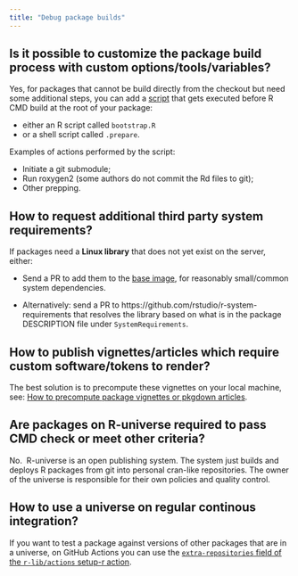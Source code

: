 ```yaml
---
title: "Debug package builds"
---
```


## Is it possible to customize the package build process with custom options/tools/variables?

Yes, for packages that cannot be build directly from the checkout but need some additional steps, you can add a [script](https://github.com/r-universe-org/build-source/blob/5830b8aa92d5524b3af6d1b617e605d1a2558543/entrypoint.sh#L50-L57) that gets executed before R CMD build at the root of your package:

- either an R script called `bootstrap.R`
- or a shell script called `.prepare`.

Examples of actions performed by the script:

- Initiate a git submodule;
- Run roxygen2 (some authors do not commit the Rd files to git);
- Other prepping.


## How to request additional third party system requirements?

If packages need a **Linux library** that does not yet exist on the server, either:

 - Send a PR to add them to the [base image](https://github.com/r-universe-org/base-image), for reasonably small/common system dependencies.
 
 - Alternatively: send a PR to https://github.com/rstudio/r-system-requirements that resolves the library based on what is in the package DESCRIPTION file under `SystemRequirements`.

## How to publish vignettes/articles which require custom software/tokens to render?

The best solution is to precompute these vignettes on your local machine, see: [How to precompute package vignettes or pkgdown articles](https://ropensci.org/blog/2019/12/08/precompute-vignettes/).


## Are packages on R-universe required to pass CMD check or meet other criteria?

No. 
R-universe is an open publishing system. 
The system just builds and deploys R packages from git into personal cran-like repositories. 
The owner of the universe is responsible for their own policies and quality control.

## How to use a universe on regular continous integration?

If you want to test a package against versions of other packages that are in a universe, on GitHub Actions you can use the [`extra-repositories` field of the `r-lib/actions` setup-r action](https://github.com/r-lib/actions/tree/v2-branch/setup-r#inputs).
